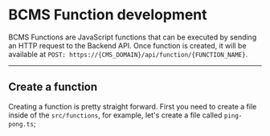 # BCMS Function development

BCMS Functions are JavaScript functions that can be executed by sending an
HTTP request to the Backend API. Once function is created, it will be
available at `POST: https://{CMS_DOMAIN}/api/function/{FUNCTION_NAME}`.

---

## Create a function

Creating a function is pretty straight forward. First you need to create a
file inside of the `src/functions`, for example, let's create a file called
`ping-pong.ts`;